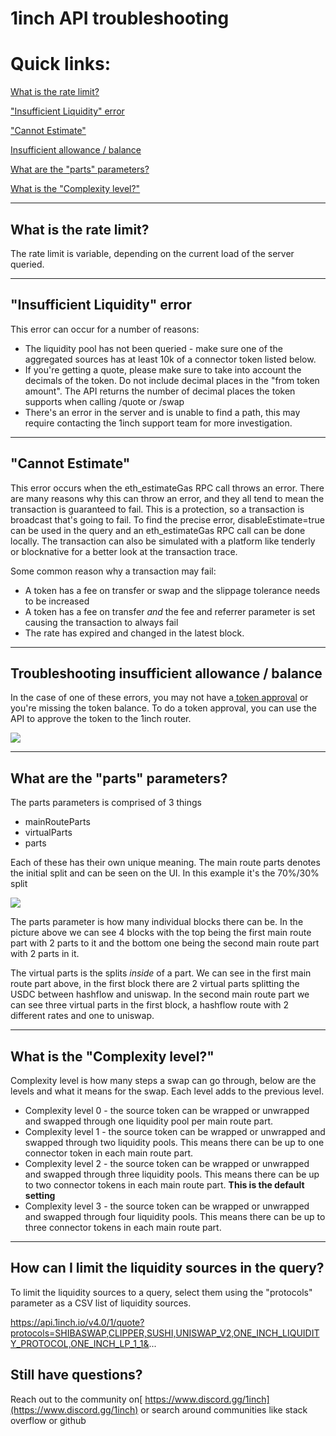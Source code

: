 <h1>1inch API troubleshooting</h1>


<h1>Quick links:</h1>


[What is the rate limit?](https://help.1inch.io/en/articles/5998758-1inch-api-troubleshooting#h_cdaa0dc28c)

["Insufficient Liquidity" error](https://help.1inch.io/en/articles/5998758-1inch-api-troubleshooting#h_26a92a140f)

["Cannot Estimate"](https://help.1inch.io/en/articles/5998758-1inch-api-troubleshooting#h_fdfd390620)

[Insufficient allowance / balance](https://help.1inch.io/en/articles/5998758-1inch-api-troubleshooting#h_57ea327d34)

[What are the "parts" parameters?](https://help.1inch.io/en/articles/5998758-1inch-api-troubleshooting#h_caa7c96bf6)

[What is the "Complexity level?"](https://help.1inch.io/en/articles/5998758-1inch-api-troubleshooting#h_f7a65b4db1)


---

<h2>What is the rate limit?</h2>


The rate limit is variable, depending on the current load of the server queried.


---

<h2>"Insufficient Liquidity" error</h2>


This error can occur for a number of reasons:



* The liquidity pool has not been queried - make sure one of the aggregated sources has at least 10k of a connector token listed below.
* If you're getting a quote, please make sure to take into account the decimals of the token. Do not include decimal places in the "from token amount". The API returns the number of decimal places the token supports when calling /quote or /swap
* There's an error in the server and is unable to find a path, this may require contacting the 1inch support team for more investigation.


---

<h2>"Cannot Estimate"</h2>


This error occurs when the eth_estimateGas RPC call throws an error. There are many reasons why this can throw an error, and they all tend to mean the transaction is guaranteed to fail. This is a protection, so a transaction is broadcast that's going to fail. To find the precise error, disableEstimate=true can be used in the query and an eth_estimateGas RPC call can be done locally. The transaction can also be simulated with a platform like tenderly or blocknative for a better look at the transaction trace.

Some common reason why a transaction may fail:



* A token has a fee on transfer or swap and the slippage tolerance needs to be increased
* A token has a fee on transfer _and_ the fee and referrer parameter is set causing the transaction to always fail
* The rate has expired and changed in the latest block.


---

<h2>Troubleshooting insufficient allowance / balance</h2>


In the case of one of these errors, you may not have a[ token approval](https://help.1inch.io/en/articles/6147312-token-approvals) or you're missing the token balance. To do a token approval, you can use the API to approve the token to the 1inch router.

![](images/insufficientAllowance.png)

---

<h2>What are the "parts" parameters?</h2>


The parts parameters is comprised of 3 things

* mainRouteParts
* virtualParts
* parts

Each of these has their own unique meaning. The main route parts denotes the initial split and can be seen on the UI. In this example it's the 70%/30% split

![](images/routing.png)

The parts parameter is how many individual blocks there can be. In the picture above we can see 4 blocks with the top being the first main route part with 2 parts to it and the bottom one being the second main route part with 2 parts in it.

The virtual parts is the splits _inside_ of a part. We can see in the first main route part above, in the first block there are 2 virtual parts splitting the USDC between hashflow and uniswap. In the second main route part we can see three virtual parts in the first block, a hashflow route with 2 different rates and one to uniswap.

---

<h2>What is the "Complexity level?"</h2>


Complexity level is how many steps a swap can go through, below are the levels and what it means for the swap. Each level adds to the previous level.



* Complexity level 0 - the source token can be wrapped or unwrapped and swapped through one liquidity pool per main route part.
* Complexity level 1 - the source token can be wrapped or unwrapped and swapped through two liquidity pools. This means there can be up to one connector token in each main route part.
* Complexity level 2 - the source token can be wrapped or unwrapped and swapped through three liquidity pools. This means there can be up to two connector tokens in each main route part. **This is the default setting**
* Complexity level 3 - the source token can be wrapped or unwrapped and swapped through four liquidity pools. This means there can be up to three connector tokens in each main route part.


---

<h2>How can I limit the liquidity sources in the query?</h2>


To limit the liquidity sources to a query, select them using the "protocols" parameter as a CSV list of liquidity sources.

https://api.1inch.io/v4.0/1/quote?protocols=SHIBASWAP,CLIPPER,SUSHI,UNISWAP_V2,ONE_INCH_LIQUIDITY_PROTOCOL,ONE_INCH_LP_1_1&...

<h2>Still have questions?</h2>


Reach out to the community on[ https://www.discord.gg/1inch](https://www.discord.gg/1inch) or search around communities like stack overflow or github